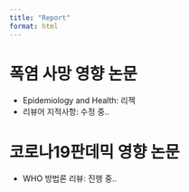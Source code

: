 ```yaml
---
title: "Report"
format: html
---
```


# 폭염 사망 영향 논문
- Epidemiology and Health: 리젝
- 리뷰어 지적사항: 수정 중..

# 코로나19판데믹 영향 논문
- WHO 방법론 리뷰: 진행 중..